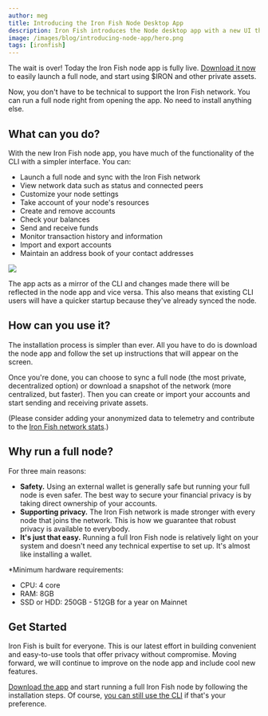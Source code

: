 ```yaml
---
author: meg
title: Introducing the Iron Fish Node Desktop App
description: Iron Fish introduces the Node desktop app with a new UI that makes it easier for anyone to run a full node and support the Iron Fish network. It includes features such as custom node settings, transaction histories, and an address book.
image: /images/blog/introducing-node-app/hero.png
tags: [ironfish]
---
```


The wait is over! Today the Iron Fish node app is fully live. [Download it now](/use/node-app) to easily launch a full node, and start using $IRON and other private assets.

Now, you don't have to be technical to support the Iron Fish network. You can run a full node right from opening the app. No need to install anything else.

## What can you do?

With the new Iron Fish node app, you have much of the functionality of the CLI with a simpler interface. You can:

- Launch a full node and sync with the Iron Fish network
- View network data such as status and connected peers
- Customize your node settings
- Take account of your node's resources
- Create and remove accounts
- Check your balances
- Send and receive funds
- Monitor transaction history and information
- Import and export accounts
- Maintain an address book of your contact addresses

![](/images/blog/introducing-node-app/account-details.png)

The app acts as a mirror of the CLI and changes made there will be reflected in the node app and vice versa. This also means that existing CLI users will have a quicker startup because they've already synced the node.

## How can you use it?

The installation process is simpler than ever. All you have to do is download the node app and follow the set up instructions that will appear on the screen.

Once you're done, you can choose to sync a full node (the most private, decentralized option) or download a snapshot of the network (more centralized, but faster). Then you can create or import your accounts and start sending and receiving private assets.

(Please consider adding your anonymized data to telemetry and contribute to the [Iron Fish network stats](https://stats.ironfish.network/).)

## Why run a full node?

For three main reasons:

- **Safety.** Using an external wallet is generally safe but running your full node is even safer. The best way to secure your financial privacy is by taking direct ownership of your accounts.
- **Supporting privacy.** The Iron Fish network is made stronger with every node that joins the network. This is how we guarantee that robust privacy is available to everybody.
- **It's just that easy.** Running a full Iron Fish node is relatively light on your system and doesn't need any technical expertise to set up. It's almost like installing a wallet.

*Minimum hardware requirements:

 - CPU: 4 core
 - RAM: 8GB
 - SSD or HDD: 250GB - 512GB for a year on Mainnet

## Get Started

Iron Fish is built for everyone. This is our latest effort in building convenient and easy-to-use tools that offer privacy without compromise. Moving forward, we will continue to improve on the node app and include cool new features.

[Download the app](/use/node-app) and start running a full Iron Fish node by following the installation steps. Of course, [you can still use the CLI](/use/get-started/installation) if that's your preference.
